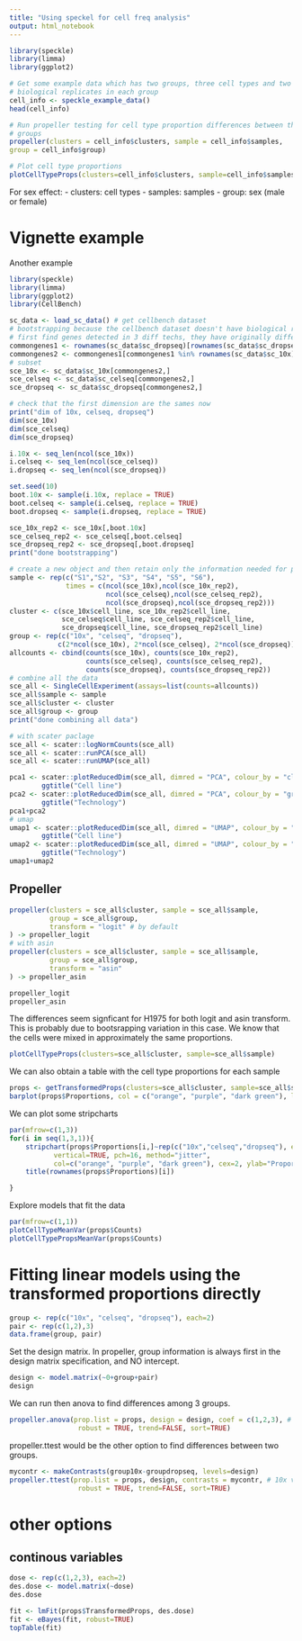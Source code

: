 ---
title: "Using speckel for cell freq analysis"
output: html_notebook
---

```{r example on github}
library(speckle)
library(limma)
library(ggplot2)

# Get some example data which has two groups, three cell types and two
# biological replicates in each group
cell_info <- speckle_example_data()
head(cell_info)

# Run propeller testing for cell type proportion differences between the two
# groups
propeller(clusters = cell_info$clusters, sample = cell_info$samples,
group = cell_info$group)

# Plot cell type proportions
plotCellTypeProps(clusters=cell_info$clusters, sample=cell_info$samples)
```

For sex effect:
- clusters: cell types
- samples: samples
- group: sex (male or female)

# Vignette example
Another example
```{r example on the vignette}
library(speckle)
library(limma)
library(ggplot2)
library(CellBench)

sc_data <- load_sc_data() # get cellbench dataset
# bootstrapping because the cellbench dataset doesn't have biological replicates
# first find genes detected in 3 diff techs, they have originally different number of rows
commongenes1 <- rownames(sc_data$sc_dropseq)[rownames(sc_data$sc_dropseq) %in% rownames(sc_data$sc_celseq)]
commongenes2 <- commongenes1[commongenes1 %in% rownames(sc_data$sc_10x)]
# subset
sce_10x <- sc_data$sc_10x[commongenes2,]
sce_celseq <- sc_data$sc_celseq[commongenes2,]
sce_dropseq <- sc_data$sc_dropseq[commongenes2,]

# check that the first dimension are the sames now
print("dim of 10x, celseq, dropseq")
dim(sce_10x)
dim(sce_celseq)
dim(sce_dropseq)
```

```{r bootsrapping}
i.10x <- seq_len(ncol(sce_10x))
i.celseq <- seq_len(ncol(sce_celseq))
i.dropseq <- seq_len(ncol(sce_dropseq))

set.seed(10)
boot.10x <- sample(i.10x, replace = TRUE)
boot.celseq <- sample(i.celseq, replace = TRUE)
boot.dropseq <- sample(i.dropseq, replace = TRUE)

sce_10x_rep2 <- sce_10x[,boot.10x]
sce_celseq_rep2 <- sce_celseq[,boot.celseq]
sce_dropseq_rep2 <- sce_dropseq[,boot.dropseq]
print("done bootstrapping")
```

```{r combine all SCE objects}
# create a new object and then retain only the information needed for propeller
sample <- rep(c("S1","S2", "S3", "S4", "S5", "S6"),
              times = c(ncol(sce_10x),ncol(sce_10x_rep2),
                        ncol(sce_celseq),ncol(sce_celseq_rep2),
                        ncol(sce_dropseq),ncol(sce_dropseq_rep2)))
cluster <- c(sce_10x$cell_line, sce_10x_rep2$cell_line,
             sce_celseq$cell_line, sce_celseq_rep2$cell_line,
             sce_dropseq$cell_line, sce_dropseq_rep2$cell_line)
group <- rep(c("10x", "celseq", "dropseq"),
            c(2*ncol(sce_10x), 2*ncol(sce_celseq), 2*ncol(sce_dropseq)))
allcounts <- cbind(counts(sce_10x), counts(sce_10x_rep2),
                   counts(sce_celseq), counts(sce_celseq_rep2),
                   counts(sce_dropseq), counts(sce_dropseq_rep2))
# combine all the data
sce_all <- SingleCellExperiment(assays=list(counts=allcounts))
sce_all$sample <- sample
sce_all$cluster <- cluster
sce_all$group <- group
print("done combining all data")
```

```{r Visualize data}
# with scater paclage
sce_all <- scater::logNormCounts(sce_all)
sce_all <- scater::runPCA(sce_all)
sce_all <- scater::runUMAP(sce_all)

pca1 <- scater::plotReducedDim(sce_all, dimred = "PCA", colour_by = "cluster") +
        ggtitle("Cell line")
pca2 <- scater::plotReducedDim(sce_all, dimred = "PCA", colour_by = "group") +
        ggtitle("Technology")
pca1+pca2
# umap
umap1 <- scater::plotReducedDim(sce_all, dimred = "UMAP", colour_by = "cluster") +
        ggtitle("Cell line")
umap2 <- scater::plotReducedDim(sce_all, dimred = "UMAP", colour_by = "group") +
        ggtitle("Technology")
umap1+umap2
```

## Propeller
```{r propeller}
propeller(clusters = sce_all$cluster, sample = sce_all$sample,
          group = sce_all$group,
          transform = "logit" # by default
) -> propeller_logit
# with asin
propeller(clusters = sce_all$cluster, sample = sce_all$sample,
          group = sce_all$group,
          transform = "asin"
) -> propeller_asin

propeller_logit
propeller_asin
```

The differences seem signficant for  H1975 for both logit and asin transform. This is probably due to bootsrapping variation in this case.
We know that the cells were mixed in approximately the same proportions.



```{r plot cell type proportions}
plotCellTypeProps(clusters=sce_all$cluster, sample=sce_all$sample)
```

We can also obtain a table with the cell type proportions for each sample
```{r table cell type proportions}
props <- getTransformedProps(clusters=sce_all$cluster, sample=sce_all$sample, transform = "logit")
barplot(props$Proportions, col = c("orange", "purple", "dark green"), legend=TRUE, ylab="Proportions")
```

We can plot some stripcharts
```{r stripcharts}
par(mfrow=c(1,3))
for(i in seq(1,3,1)){
    stripchart(props$Proportions[i,]~rep(c("10x","celseq","dropseq"), each=2),
           vertical=TRUE, pch=16, method="jitter",
           col=c("orange", "purple", "dark green"), cex=2, ylab="Proportions")
    title(rownames(props$Proportions)[i])

}
```

Explore models that fit the data
```{r explore models}
par(mfrow=c(1,1))
plotCellTypeMeanVar(props$Counts)
plotCellTypePropsMeanVar(props$Counts)
```

# Fitting linear models using the transformed proportions directly
```{r }
group <- rep(c("10x", "celseq", "dropseq"), each=2)
pair <- rep(c(1,2),3)
data.frame(group, pair)
```

Set the design matrix.
In propeller, group information is always first in the design matrix specification, and NO intercept.
```{r }
design <- model.matrix(~0+group+pair)
design
```

We can run then anova to find differences among 3 groups.
```{r }
propeller.anova(prop.list = props, design = design, coef = c(1,2,3), # columns of design matrix correspond to what we are interestedin testing, in this case, the 3 groups.
                 robust = TRUE, trend=FALSE, sort=TRUE)
```


propeller.ttest would be the other option to find differences between two groups.
```{r }
mycontr <- makeContrasts(group10x-groupdropseq, levels=design)
propeller.ttest(prop.list = props, design, contrasts = mycontr, # 10x vs celseq
                 robust = TRUE, trend=FALSE, sort=TRUE)
```

# other options
## continous variables
```{r }
dose <- rep(c(1,2,3), each=2)
des.dose <- model.matrix(~dose)
des.dose

fit <- lmFit(props$TransformedProps, des.dose)
fit <- eBayes(fit, robust=TRUE)
topTable(fit)
```